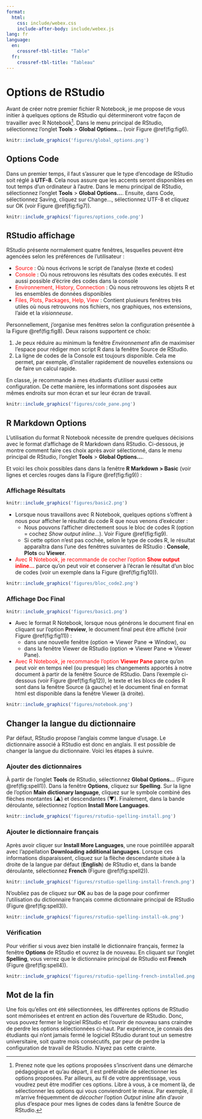 ```yaml
---
format:
  html:
    css: include/webex.css
    include-after-body: include/webex.js
lang: fr
language:
  en:
    crossref-tbl-title: "Table"
  fr:
    crossref-tbl-title: "Tableau"
---
```


# Options de RStudio

Avant de créer notre premier fichier R Notebook, je me propose de vous initier à quelques options de RStudio qui détermineront votre façon de travailler avec R Notebook[^personnel]. Dans le menu principal de RStudio, sélectionnez l'onglet **Tools** > **Global Options...** (voir Figure \@ref(fig:fig6). 

[^personnel]: Prenez note que les options proposées s'inscrivent dans une démarche pédagogique et qu'au départ, il est préférable de sélectionner les options proposées. Par ailleurs, au fil de votre apprentissage, vous voudrez peut être modifier ces options. Libre à vous, à ce moment là, de sélectionner les options qui vous conviendront le mieux. Par exemple, il m'arrive fréquemment de *décocher* l'option *Output inline* afin d'avoir plus d'espace pour mes lignes de codes dans la fenêtre Source de RStudio.

```r
knitr::include_graphics('figures/global_options.png')
```

## Options Code

Dans un premier temps, il faut s'assurer que le type d'encodage de RStudio soit réglé à **UTF-8**. Cela nous assure que les accents seront disponibles en tout temps d'un ordinateur à l'autre. Dans le menu principal de RStudio, sélectionnez l'onglet **Tools** > **Global Options...**. Ensuite, dans Code, sélectionnez Saving, cliquez sur Change..., sélectionnez UTF-8 et cliquez sur OK  (voir Figure \@ref(fig:fig7)).

```r
knitr::include_graphics('figures/options_code.png')
```

## RStudio affichage

RStudio présente normalement quatre fenêtres, lesquelles peuvent être agencées selon les préférences de l'utilisateur :

- <font color = "red">Source</font> : Où nous écrivons le script de l'analyse (texte et codes)
- <font color = "red">Console</font> : Où nous retrouvons les résultats des codes exécutés. Il est aussi possible d'écrire des codes dans la console
- <font color = "red">Environnement, History, Connection</font> : Où nous retrouvons les objets R et les ensembles de données disponibles
- <font color = "red">Files, Plots, Packages, Help, View</font> : Contient plusieurs fenêtres très utiles où nous retrouvons nos fichiers, nos graphiques, nos extensions, l'aide et la _visionneuse_.

Personnellement, j'organise mes fenêtres selon la configuration présentée à la Figure \@ref(fig:fig8). Deux raisons supportent ce choix:

1. Je peux réduire au minimum la fenêtre *Environnement* afin de maximiser l'espace pour rédiger mon script R dans la fenêtre Source de RStudio.
2. La ligne de codes de la Console est toujours disponible. Cela me permet, par exemple, d'installer rapidement de nouvelles extensions ou de faire un calcul rapide.

En classe, je recommande à mes étudiants d'utiliser aussi cette configuration. De cette manière, les informations sont disposées aux mêmes endroits sur mon écran et sur leur écran de travail.

```r
knitr::include_graphics('figures/code_pane.png')
```

## R Markdown Options

L'utilisation du format R Notebook nécessite de prendre quelques décisions avec le format d'affichage de R Markdown dans RStudio. Ci-dessous, je montre comment faire ces choix après avoir sélectionné, dans le menu principal de RStudio, l'onglet **Tools** > **Global Options...**. 

Et voici les choix possibles dans dans la fenêtre **R Markdown > Basic** (voir lignes et cercles rouges dans la Figure \@ref(fig:fig9)) : 

### Affichage Résultats

```r
knitr::include_graphics('figures/basic2.png')
```

- Lorsque nous travaillons avec R Notebook, quelques options s'offrent à nous pour afficher le résultat du code R que nous venons d'exécuter :
    + Nous pouvons l'afficher directement sous le bloc de codes R (option = cochez *Show output inline...*). Voir Figure \@ref(fig:fig9).
    + Si cette option n'est pas cochée, selon le type de codes R, le résultat apparaîtra dans l'une des fenêtres suivantes de RStudio : **Console**, **Plots** ou **Viewer**. 

- <font color = "red">Avec R Notebook, je recommande de cocher l'option **Show output inline...**</font> parce qu'on peut voir et conserver à l'écran le résultat d'un bloc de codes (voir un exemple  dans la Figure \@ref(fig:fig10)).

```r
knitr::include_graphics('figures/bloc_code2.png')
```

### Affichage Doc Final

```r
knitr::include_graphics('figures/basic1.png')
```

- Avec le format R Notebook, lorsque nous générons le document final en cliquant sur l'option **Preview**, le document final peut être affiché  (voir Figure \@ref(fig:fig11)) :
    + dans une nouvelle fenêtre (option => Viewer Pane => Window), ou
    + dans la fenêtre Viewer de RStudio (option => Viewer Pane => Viewer Pane). 

- <font color = "red">Avec R Notebook, je recommande l'option **Viewer Pane** </font> parce qu'on peut voir en temps réel (ou presque) les changements apportés à notre document à partir de la fenêtre Source de RStudio. Dans l'exemple ci-dessous (voir Figure \@ref(fig:fig12)), le texte et les blocs de codes R sont dans la fenêtre Source (à gauche) et le document final en format html est disponible dans la fenêtre Viewer (à droite).

```r
knitr::include_graphics('figures/notebook.png')
```

## Changer la langue du dictionnaire {#dictadd}

Par défaut, RStudio propose l'anglais comme langue d'usage. Le dictionnaire associé à RStudio est donc en anglais. Il est possible de changer la langue du dictionnaire. Voici les étapes à suivre.

### Ajouter des dictionnaires

À partir de l'onglet **Tools** de RStudio, sélectionnez **Global Options...** (Figure \@ref(fig:spell1)). Dans la fenêtre **Options**, cliquez sur **Spelling**. Sur la ligne de l'option **Main dictionary language**, cliquez sur le symbole combiné des flèches montantes (▲) et descendantes (▼).  Finalement, dans la bande déroulante, sélectionnez l'option  **Install More Languages**.

```r
knitr::include_graphics('figures/rstudio-spelling-install.png')
```

### Ajouter le dictionnaire français

Après avoir cliquer sur **Install More Languages**, une roue pointillée apparaît avec l'appellation **Downloading additional languages**. Lorsque ces informations disparaissent, cliquez sur la flèche descendante située à la droite de la langue par défaut (**English**) de RStudio et, dans la bande déroulante, sélectionnez **French** (Figure \@ref(fig:spell2)).

```r
knitr::include_graphics('figures/rstudio-spelling-install-french.png')
```

N'oubliez pas de cliquez sur **OK** au bas de la page pour confirmer l'utilisation du dictionnaire français comme dictionnaire principal de RStudio (Figure \@ref(fig:spell3)).

```r
knitr::include_graphics('figures/rstudio-spelling-install-ok.png')
```

### Vérification

Pour vérifier si vous avez bien installé le dictionnaire français, fermez la fenêtre **Options** de RStudio et ouvrez la de nouveau. En cliquant sur l'onglet **Spelling**, vous verrez que le dictionnaire principal de RStudio est **French**  (Figure \@ref(fig:spell4)).

```r
knitr::include_graphics('figures/rstudio-spelling-french-installed.png')
```

## Mot de la fin

Une fois qu'elles ont été sélectionnées, les différentes options de RStudio sont mémorisées et entrent en action dès l'ouverture de RStudio. Donc, vous pouvez fermer le logiciel RStudio et l'ouvrir de nouveau sans craindre de perdre les options sélectionnées ci-haut. Par expérience, je connais des étudiants qui n'ont jamais fermé le logiciel RStudio durant tout un semestre universitaire, soit quatre mois consécutifs, par peur de perdre la configuration de travail de RStudio. N'ayez pas cette crainte.
